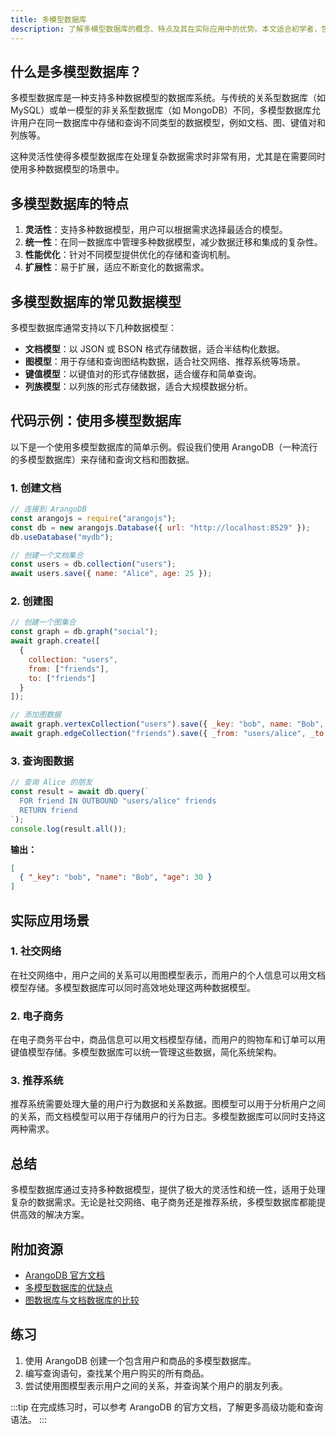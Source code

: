 ```yaml
---
title: 多模型数据库
description: 了解多模型数据库的概念、特点及其在实际应用中的优势。本文适合初学者，包含清晰的解释、代码示例和实际案例。
---
```


## 什么是多模型数据库？

多模型数据库是一种支持多种数据模型的数据库系统。与传统的关系型数据库（如 MySQL）或单一模型的非关系型数据库（如 MongoDB）不同，多模型数据库允许用户在同一数据库中存储和查询不同类型的数据模型，例如文档、图、键值对和列族等。

这种灵活性使得多模型数据库在处理复杂数据需求时非常有用，尤其是在需要同时使用多种数据模型的场景中。

## 多模型数据库的特点

1. **灵活性**：支持多种数据模型，用户可以根据需求选择最适合的模型。
2. **统一性**：在同一数据库中管理多种数据模型，减少数据迁移和集成的复杂性。
3. **性能优化**：针对不同模型提供优化的存储和查询机制。
4. **扩展性**：易于扩展，适应不断变化的数据需求。

## 多模型数据库的常见数据模型

多模型数据库通常支持以下几种数据模型：

- **文档模型**：以 JSON 或 BSON 格式存储数据，适合半结构化数据。
- **图模型**：用于存储和查询图结构数据，适合社交网络、推荐系统等场景。
- **键值模型**：以键值对的形式存储数据，适合缓存和简单查询。
- **列族模型**：以列族的形式存储数据，适合大规模数据分析。

## 代码示例：使用多模型数据库

以下是一个使用多模型数据库的简单示例。假设我们使用 ArangoDB（一种流行的多模型数据库）来存储和查询文档和图数据。

### 1. 创建文档

```javascript
// 连接到 ArangoDB
const arangojs = require("arangojs");
const db = new arangojs.Database({ url: "http://localhost:8529" });
db.useDatabase("mydb");

// 创建一个文档集合
const users = db.collection("users");
await users.save({ name: "Alice", age: 25 });
```

### 2. 创建图

```javascript
// 创建一个图集合
const graph = db.graph("social");
await graph.create([
  {
    collection: "users",
    from: ["friends"],
    to: ["friends"]
  }
]);

// 添加图数据
await graph.vertexCollection("users").save({ _key: "bob", name: "Bob", age: 30 });
await graph.edgeCollection("friends").save({ _from: "users/alice", _to: "users/bob" });
```

### 3. 查询图数据

```javascript
// 查询 Alice 的朋友
const result = await db.query(`
  FOR friend IN OUTBOUND "users/alice" friends
  RETURN friend
`);
console.log(result.all());
```

**输出：**

```json
[
  { "_key": "bob", "name": "Bob", "age": 30 }
]
```

## 实际应用场景

### 1. 社交网络

在社交网络中，用户之间的关系可以用图模型表示，而用户的个人信息可以用文档模型存储。多模型数据库可以同时高效地处理这两种数据模型。

### 2. 电子商务

在电子商务平台中，商品信息可以用文档模型存储，而用户的购物车和订单可以用键值模型存储。多模型数据库可以统一管理这些数据，简化系统架构。

### 3. 推荐系统

推荐系统需要处理大量的用户行为数据和关系数据。图模型可以用于分析用户之间的关系，而文档模型可以用于存储用户的行为日志。多模型数据库可以同时支持这两种需求。

## 总结

多模型数据库通过支持多种数据模型，提供了极大的灵活性和统一性，适用于处理复杂的数据需求。无论是社交网络、电子商务还是推荐系统，多模型数据库都能提供高效的解决方案。

## 附加资源

- [ArangoDB 官方文档](https://www.arangodb.com/documentation/)
- [多模型数据库的优缺点](https://www.dataversity.net/multi-model-databases-pros-and-cons/)
- [图数据库与文档数据库的比较](https://neo4j.com/blog/graph-databases-vs-document-databases/)

## 练习

1. 使用 ArangoDB 创建一个包含用户和商品的多模型数据库。
2. 编写查询语句，查找某个用户购买的所有商品。
3. 尝试使用图模型表示用户之间的关系，并查询某个用户的朋友列表。

:::tip
在完成练习时，可以参考 ArangoDB 的官方文档，了解更多高级功能和查询语法。
:::
